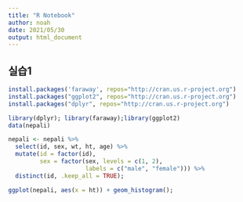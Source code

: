 ```yaml
---
title: "R Notebook"
author: noah
date: 2021/05/30
output: html_document
---
```


## 실습1
```r
install.packages('faraway', repos="http://cran.us.r-project.org")
install.packages("ggplot2", repos="http://cran.us.r-project.org")
install.packages("dplyr", repos="http://cran.us.r-project.org")

library(dplyr); library(faraway);library(ggplot2)
data(nepali)

nepali <- nepali %>%
  select(id, sex, wt, ht, age) %>%
  mutate(id = factor(id),
         sex = factor(sex, levels = c(1, 2),
                      labels = c("male", "female"))) %>%
  distinct(id, .keep_all = TRUE);

ggplot(nepali, aes(x = ht)) + geom_histogram();
```
